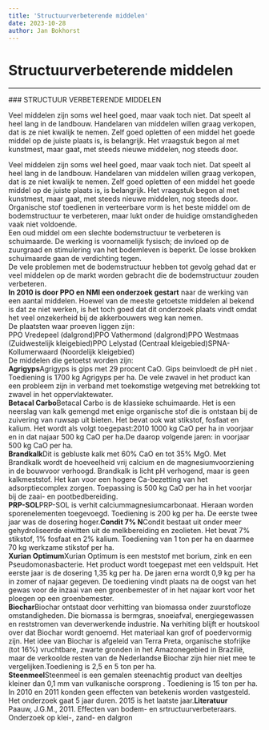 ```yaml
---
title: 'Structuurverbeterende middelen'
date: 2023-10-28
author: Jan Bokhorst
---
```


# Structuurverbeterende middelen



---






          
  
  
  



   

 ### STRUCTUUR VERBETERENDE MIDDELEN

 Veel middelen zijn soms wel heel goed, maar vaak toch niet. Dat speelt al heel lang in de landbouw. Handelaren van middelen willen graag verkopen, dat is ze niet kwalijk te nemen. Zelf goed opletten of een middel het goede middel op de juiste plaats is, is belangrijk. Het vraagstuk begon al met kunstmest, maar gaat, met steeds nieuwe middelen, nog steeds door. 


   Veel middelen zijn soms wel heel goed, maar vaak toch niet. Dat speelt al heel lang in de landbouw. Handelaren van middelen willen graag verkopen, dat is ze niet kwalijk te nemen. Zelf goed opletten of een middel het goede middel op de juiste plaats is, is belangrijk. Het vraagstuk begon al met kunstmest, maar gaat, met steeds nieuwe middelen, nog steeds door.   
Organische stof toedienen in verteerbare vorm is het beste middel om de bodemstructuur te verbeteren, maar lukt onder de huidige omstandigheden vaak niet voldoende.  
Een oud middel om een slechte bodemstructuur te verbeteren is schuimaarde. De werking is voornamelijk fysisch; de invloed op de zuurgraad en stimulering van het bodemleven is beperkt. De losse brokken schuimaarde gaan de verdichting tegen.  
De vele problemen met de bodemstructuur hebben tot gevolg gehad dat er veel middelen op de markt worden gebracht die de bodemstructuur zouden verbeteren.  
**In 2010 is door PPO en NMI een onderzoek gestart** 
naar de werking van een aantal middelen. Hoewel van de meeste getoetste middelen al bekend is dat ze niet werken, is het toch goed dat dit onderzoek plaats vindt omdat het veel onzekerheid bij de akkerbouwers weg kan nemen.  
De plaatsten waar proeven liggen zijn:  
PPO Vredepeel (dalgrond)PPO Vathermond (dalgrond)PPO Westmaas (Zuidwestelijk kleigebied)PPO Lelystad (Centraal kleigebied)SPNA-Kollumerwaard (Noordelijk kleigebied)  
De middelen die getoetst worden zijn:  
**Agrigyps**Agrigyps is gips met 29 procent CaO. Gips beinvloedt de pH niet . Toediening is 1700 kg Agrigyps per ha. De vele zwavel in het product kan een probleem zijn in verband met toekomstige wetgeving met betrekking tot zwavel in het oppervlaktewater.  
**Betacal Carbo**Betacal Carbo is de klassieke schuimaarde. Het is een neerslag van kalk gemengd met enige organische stof die is ontstaan bij de zuivering van ruwsap uit bieten. Het bevat ook wat stikstof, fosfaat en kalium. Het wordt als volgt toegepast:2010 1000 kg CaO per ha in voorjaar en in dat najaar 500 kg CaO per ha.De daarop volgende jaren: in voorjaar 500 kg CaO per ha.  
**Brandkalk**Dit is gebluste kalk met 60% CaO en tot 35% MgO. Met Brandkalk wordt de hoeveelheid vrij calcium en de magnesiumvoorziening in de bouwvoor verhoogd. Brandkalk is licht pH verhogend, maar is geen kalkmeststof. Het kan voor een hogere Ca-bezetting van het adsorptiecomplex zorgen. Toepassing is 500 kg CaO per ha in het voorjar bij de zaai- en pootbedbereiding.  
**PRP-SOL**PRP-SOL is verhit calciummagnesiumcarbonaat. Hieraan worden sporenelementen toegevoegd. Toediening is 200 kg per ha. De eerste twee jaar was de dosering hoger.**Condit 7% N**Condit bestaat uit onder meer gehydroliseerde eiwitten uit de melkbereiding en zeolieten. Het bevat 7% stikstof, 1% fosfaat en 2% kalium. Toediening van 1 ton per ha en daarmee 70 kg werkzame stikstof per ha.  
**Xurian Optimum**Xurian Optimum is een meststof met borium, zink en een Pseudomonasbacterie. Het product wordt toegepast met een veldspuit. Het eerste jaar is de dosering 1,35 kg per ha. De jaren erna wordt 0,9 kg per ha in zomer of najaar gegeven. De toediening vindt plaats na de oogst van het gewas voor de inzaai van een groenbemester of in het najaar kort voor het ploegen op een groenbemester.  
**Biochar**Biochar ontstaat door verhitting van biomassa onder zuurstofloze omstandigheden. Die biomassa is bermgras, snoeiafval, energiegewassen en reststromen van deverwerkende industrie. Na verhiting blijft er houtskool over dat Biochar wordt genoemd. Het materiaal kan grof of poedervormig zijn. Het idee van Biochar is afgeleid van Terra Preta, organische stofrijke (tot 16%) vruchtbare, zwarte gronden in het Amazonegebied in Brazilië, maar de verkoolde resten van de Nederlandse Biochar zijn hier niet mee te vergelijken.Toediening is 2,5 en 5 ton per ha.  
**Steenmeel**Steenmeel is een gemalen steenachtig product van deeltjes kleiner dan 0,1 mm van vulkanische oorsprong . Toediening is 15 ton per ha. In 2010 en 2011 konden geen effecten van betekenis worden vastgesteld. Het onderzoek gaat 5 jaar duren. 2015 is het laatste jaar.**Literatuur**  
Paauw, J.G.M., 2011. Effecten van bodem- en srtructuurverbeteraars. Onderzoek op klei-, zand- en dalgron








